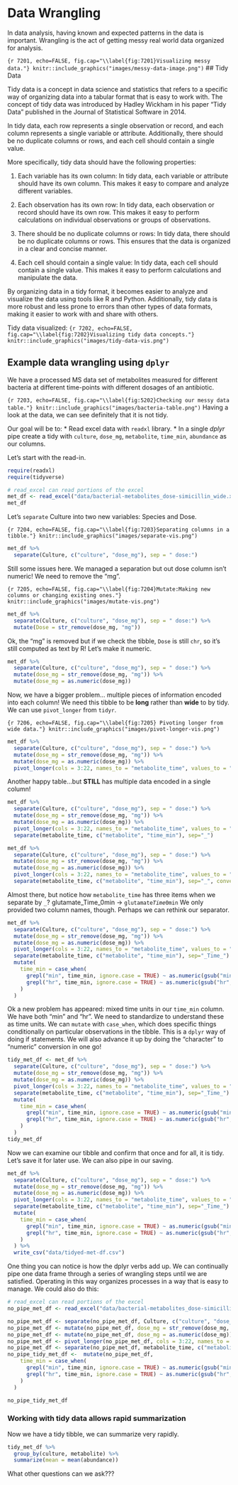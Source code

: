 # Data Wrangling
In data analysis, having known and expected patterns in the data is important. Wrangling is the act of getting messy real world data organized for analysis.

```{r 7201, echo=FALSE, fig.cap="\\label{fig:7201}Visualizing messy data."}
knitr::include_graphics("images/messy-data-image.png")
```
## Tidy Data

Tidy data is a concept in data science and statistics that refers to a specific way of organizing data into a tabular format that is easy to work with. The concept of tidy data was introduced by Hadley Wickham in his paper "Tidy Data" published in the Journal of Statistical Software in 2014.

In tidy data, each row represents a single observation or record, and each column represents a single variable or attribute. Additionally, there should be no duplicate columns or rows, and each cell should contain a single value.

More specifically, tidy data should have the following properties:

1. Each variable has its own column: In tidy data, each variable or attribute should have its own column. This makes it easy to compare and analyze different variables.

2. Each observation has its own row: In tidy data, each observation or record should have its own row. This makes it easy to perform calculations on individual observations or groups of observations.

3. There should be no duplicate columns or rows: In tidy data, there should be no duplicate columns or rows. This ensures that the data is organized in a clear and concise manner.

4. Each cell should contain a single value: In tidy data, each cell should contain a single value. This makes it easy to perform calculations and manipulate the data.

By organizing data in a tidy format, it becomes easier to analyze and visualize the data using tools like R and Python. Additionally, tidy data is more robust and less prone to errors than other types of data formats, making it easier to work with and share with others.

Tidy data visualized:
```{r 7202, echo=FALSE, fig.cap="\\label{fig:7202}Visualizing tidy data concepts."}
knitr::include_graphics("images/tidy-data-vis.png")
```

## Example data wrangling using `dplyr`

We have a processed MS data set of metabolites measured for different bacteria at different time-points with different dosages of an antibiotic. 

```{r 7203, echo=FALSE, fig.cap="\\label{fig:5202}Checking our messy data table."}
knitr::include_graphics("images/bacteria-table.png")
```
Having a look at the data, we can see definitely that it is not tidy.

Our goal will be to:
* Read excel data with `readxl` library.
* In a single *dplyr* pipe create a tidy with `culture`, `dose_mg`, `metabolite`, `time_min`, `abundance` as our columns.

Let's start with the read-in.

```r
require(readxl)
require(tidyverse)

# read_excel can read portions of the excel
met_df <- read_excel("data/bacterial-metabolites_dose-simicillin_wide.xlsx")
met_df
```

Let's `separate` Culture into two new variables: Species and Dose.

```{r 7204, echo=FALSE, fig.cap="\\label{fig:7203}Separating columns in a tibble."}
knitr::include_graphics("images/separate-vis.png")
```

```r
met_df %>%
  separate(Culture, c("culture", "dose_mg"), sep = " dose:")
```



Still some issues here. We managed a separation but out dose column isn't numeric!
We need to remove the "mg".

```{r 7205, echo=FALSE, fig.cap="\\label{fig:7204}Mutate:Making new columns or changing existing ones."}
knitr::include_graphics("images/mutate-vis.png")
```

```r
met_df %>%
  separate(Culture, c("culture", "dose_mg"), sep = " dose:") %>%
  mutate(Dose = str_remove(dose_mg, "mg"))
```

Ok, the "mg" is removed but if we check the tibble, `Dose` is still `chr`, so it's still computed as text by R! Let's make it numeric. 

```r
met_df %>%
  separate(Culture, c("culture", "dose_mg"), sep = " dose:") %>%
  mutate(dose_mg = str_remove(dose_mg, "mg")) %>%
  mutate(dose_mg = as.numeric(dose_mg))
```
Now, we have a bigger problem... multiple pieces of information encoded into each column!
We need this tibble to be **long** rather than **wide** to by tidy. We can use `pivot_longer` from `tidyr`.

```{r 7206, echo=FALSE, fig.cap="\\label{fig:7205} Pivoting longer from wide data."}
knitr::include_graphics("images/pivot-longer-vis.png")
```

```r
met_df %>%
  separate(Culture, c("culture", "dose_mg"), sep = " dose:") %>%
  mutate(dose_mg = str_remove(dose_mg, "mg")) %>%
  mutate(dose_mg = as.numeric(dose_mg)) %>%
  pivot_longer(cols = 3:22, names_to = "metabolite_time", values_to = "abundance")
```
Another happy table...but **STILL** has multiple data encoded in a single column!

```r
met_df %>%
  separate(Culture, c("culture", "dose_mg"), sep = " dose:") %>%
  mutate(dose_mg = str_remove(dose_mg, "mg")) %>%
  mutate(dose_mg = as.numeric(dose_mg)) %>%
  pivot_longer(cols = 3:22, names_to = "metabolite_time", values_to = "abundance") %>%
  separate(metabolite_time, c("metabolite", "time_min"), sep="_")
```

```r
met_df %>%
  separate(Culture, c("culture", "dose_mg"), sep = " dose:") %>%
  mutate(dose_mg = str_remove(dose_mg, "mg")) %>%
  mutate(dose_mg = as.numeric(dose_mg)) %>%
  pivot_longer(cols = 3:22, names_to = "metabolite_time", values_to = "abundance") %>%
  separate(metabolite_time, c("metabolite", "time_min"), sep="_", convert = TRUE)
```


Almost there, but notice how `metabolite_time` has three items when we separate by `_`?
glutamate_Time_0min -> `glutamate`_`Time`_`0min`
We only provided two column names, though. Perhaps we can rethink our separator. 
```r
met_df %>%
  separate(Culture, c("culture", "dose_mg"), sep = " dose:") %>%
  mutate(dose_mg = str_remove(dose_mg, "mg")) %>%
  mutate(dose_mg = as.numeric(dose_mg)) %>%
  pivot_longer(cols = 3:22, names_to = "metabolite_time", values_to = "abundance") %>%
  separate(metabolite_time, c("metabolite", "time_min"), sep="_Time_") %>%
  mutate(
    time_min = case_when(
      grepl("min", time_min, ignore.case = TRUE) ~ as.numeric(gsub("min", "", time_min)),
      grepl("hr", time_min, ignore.case = TRUE) ~ as.numeric(gsub("hr", "", time_min)) * 60
    )
  )
```
Ok a new problem has appeared: mixed time units in our `time_min` column. We have both "min" and "hr". We need to standardize to understand these as time units. We can `mutate` with `case_when`, which does specific things conditionally on particular observations in the tibble. This is a `dplyr` way of doing if statements. We will also advance it up by doing the "character" to "numeric" conversion in one go!
```r
tidy_met_df <- met_df %>%
  separate(Culture, c("culture", "dose_mg"), sep = " dose:") %>%
  mutate(dose_mg = str_remove(dose_mg, "mg")) %>%
  mutate(dose_mg = as.numeric(dose_mg)) %>%
  pivot_longer(cols = 3:22, names_to = "metabolite_time", values_to = "abundance") %>%
  separate(metabolite_time, c("metabolite", "time_min"), sep="_Time_") %>%
  mutate(
    time_min = case_when(
      grepl("min", time_min, ignore.case = TRUE) ~ as.numeric(gsub("min", "", time_min)),
      grepl("hr", time_min, ignore.case = TRUE) ~ as.numeric(gsub("hr", "", time_min)) * 60
    )
  )
tidy_met_df
```
Now we can examine our tibble and confirm that once and for all, it is tidy. Let's save it for later use. We can also pipe in our saving.

```r
met_df %>%
  separate(Culture, c("culture", "dose_mg"), sep = " dose:") %>%
  mutate(dose_mg = str_remove(dose_mg, "mg")) %>%
  mutate(dose_mg = as.numeric(dose_mg)) %>%
  pivot_longer(cols = 3:22, names_to = "metabolite_time", values_to = "abundance") %>%
  separate(metabolite_time, c("metabolite", "time_min"), sep="_Time_") %>%
  mutate(
    time_min = case_when(
      grepl("min", time_min, ignore.case = TRUE) ~ as.numeric(gsub("min", "", time_min)),
      grepl("hr", time_min, ignore.case = TRUE) ~ as.numeric(gsub("hr", "", time_min)) * 60
    )
  ) %>%
  write_csv("data/tidyed-met-df.csv")

```

One thing you can notice is how the dplyr verbs add up. We can continually pipe one data frame through a series of wrangling steps until we are satisfied. Operating in this way organizes processes in a way that is easy to manage. We could also do this:

```r
# read_excel can read portions of the excel
no_pipe_met_df <- read_excel("data/bacterial-metabolites_dose-simicillin_wide.xlsx")

no_pipe_met_df <- separate(no_pipe_met_df, Culture, c("culture", "dose_mg"), sep = " dose:")
no_pipe_met_df <- mutate(no_pipe_met_df, dose_mg = str_remove(dose_mg, "mg"))
no_pipe_met_df <- mutate(no_pipe_met_df, dose_mg = as.numeric(dose_mg))
no_pipe_met_df <- pivot_longer(no_pipe_met_df, cols = 3:22, names_to = "metabolite_time", values_to = "abundance")
no_pipe_met_df <- separate(no_pipe_met_df, metabolite_time, c("metabolite", "time_min"), sep="_Time_")
no_pipe_tidy_met_df <-  mutate(no_pipe_met_df,
    time_min = case_when(
      grepl("min", time_min, ignore.case = TRUE) ~ as.numeric(gsub("min", "", time_min)),
      grepl("hr", time_min, ignore.case = TRUE) ~ as.numeric(gsub("hr", "", time_min)) * 60
    )
  )

no_pipe_tidy_met_df
```
### Working with tidy data allows rapid summarization

Now we have a tidy tibble, we can summarize very rapidly.

```r
tidy_met_df %>%
  group_by(culture, metabolite) %>%
  summarize(mean = mean(abundance))
```

What other questions can we ask???